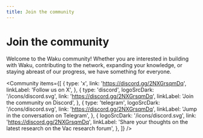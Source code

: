 ```yaml
---
title: Join the community
---
```



# Join the community

Welcome to the Waku community! Whether you are interested in building with Waku, contributing to the network, expanding your knowledge, or staying abreast of our progress, we have something for everyone.

<Community
  items={[
    {
      type: 'x',
      link: 'https://discord.gg/2NXGrsqmDq',
      linkLabel: 'Follow us on X',
    },
    {
      type: 'discord',
      logoSrcDark: '/icons/discord.svg',
      link: 'https://discord.gg/2NXGrsqmDq',
      linkLabel: 'Join the community on Discord',
    },
    {
      type: 'telegram',
      logoSrcDark: '/icons/discord.svg',
      link: 'https://discord.gg/2NXGrsqmDq',
      linkLabel: 'Jump in the conversation on Telegram',
    },
    {
      logoSrcDark: '/icons/discord.svg',
      link: 'https://discord.gg/2NXGrsqmDq',
      linkLabel:
        'Share your thoughts on the latest research on the Vac research forum',
    },
  ]}
/>
